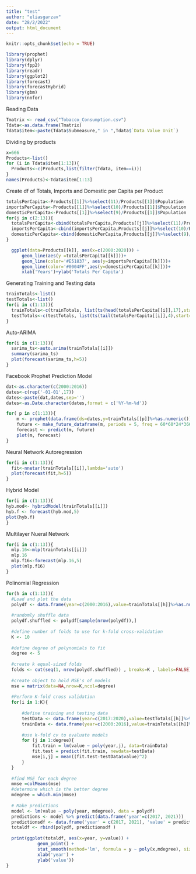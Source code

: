```yaml
---
title: "test"
author: "eliasgarzav"
date: "28/2/2022"
output: html_document
---
```


```r
knitr::opts_chunk$set(echo = TRUE)
```

```r
library(prophet)
library(dplyr)
library(fpp2)
library(readr)
library(ggplot2)
library(forecast)
library(forecastHybrid)
library(gbm)
library(nnfor)
```

Reading Data
```r
Tmatrix <- read_csv("Tobacco_Consumption.csv")
Tdata<-as.data.frame(Tmatrix)
Tdata$item<-paste(Tdata$Submeasure," in ",Tdata$`Data Value Unit`)
```

Dividing by products
```r
x=666
Products<-list()
for (i in Tdata$item[1:13]){
  Products<-c(Products,list(filter(Tdata, item==i)))
}
names(Products)<-Tdata$item[1:13]
```

Create df of Totals, Imports and Domestic per Capita per Product
```r
totalsPerCapita<-Products[[1]]%>%select(11)/Products[[1]]$Population
importsPerCapita<-Products[[1]]%>%select(10)/Products[[1]]$Population
domesticPerCapita<-Products[[1]]%>%select(9)/Products[[1]]$Population
for(j in c(2:13)){
  totalsPerCapita<-cbind(totalsPerCapita,Products[[j]]%>%select(11)/Products[[j]]$Population)
  importsPerCapita<-cbind(importsPerCapita,Products[[j]]%>%select(10)/Products[[j]]$Population)
  domesticPerCapita<-cbind(domesticPerCapita,Products[[j]]%>%select(9)/Products[[j]]$Population)
}
```


```r
  ggplot(data=Products[[k]], aes(x=c(2000:2020))) +
      geom_line(aes(y =totalsPerCapita[[k]]))+
      geom_line(color='#E51837', aes(y=importsPerCapita[[k]]))+
      geom_line(color='#0004FF',aes(y=domesticPerCapita[[k]]))+
      xlab('Years')+ylab('Totals Per Capita')
```

Generating Training and Testing data
```r
trainTotals<-list()
testTotals<-list()
for(i in c(1:13)){
  trainTotals<-c(trainTotals, list(ts(head(totalsPerCapita[[i]],17),start=c(2000),end=c(2016),frequency = 1)))
  testTotals<-c(testTotals, list(ts(tail(totalsPerCapita[[i]],4),start=c(2017),end=c(2020),frequency = 1)))
}

```


Auto-ARIMA
```r
for(i in c(1:13)){
  sarima_ts<-auto.arima(trainTotals[[i]])
  summary(sarima_ts)
  plot(forecast(sarima_ts,h=5))
}
```

Facebook Prophet Prediction Model
```r
dat<-as.character(c(2000:2016))
dates<-c(rep('-01-01',17))
dates<-paste(dat,dates,sep='')
dates<-as.Date.character(dates,format = c('%Y-%m-%d'))

for( p in c(1:13)){
    m <- prophet(data.frame(ds=dates,y=trainTotals[[p]]%>%as.numeric()),changepoint.prior.scale = 0.1)
    future <- make_future_dataframe(m, periods = 5, freq = 60*60*24*366)
    forecast <- predict(m, future)
    plot(m, forecast)
}
```

Neural Network Autoregression
```r
for(i in c(1:13)){
  fit<-nnetar(trainTotals[[i]],lambda='auto')
  plot(forecast(fit,h=5))
}
```

Hybrid Model
```r
for(i in c(1:13)){
hyb.mod<- hybridModel(trainTotals[[i]])
hyb.f <- forecast(hyb.mod,5)
plot(hyb.f)  
}
```

Multilayer Nueral Network
```r
for(i in c(1:13)){
  mlp.16<-mlp(trainTotals[[i]])
  mlp.16
  mlp.f16<-forecast(mlp.16,5)
  plot(mlp.f16)
}
```

Polinomial Regression
```r
for(h in c(1:13)){
  #Load and plot the data
  polydf <- data.frame(year=c(2000:2016),value=trainTotals[[h]]%>%as.numeric())
  
  #randomly shuffle data
  polydf.shuffled <- polydf[sample(nrow(polydf)),]
  
  #define number of folds to use for k-fold cross-validation
  K <- 10 
  
  #define degree of polynomials to fit
  degree <- 5
  
  #create k equal-sized folds
  folds <- cut(seq(1, nrow(polydf.shuffled)) , breaks=K , labels=FALSE)
  
  #create object to hold MSE's of models
  mse = matrix(data=NA,nrow=K,ncol=degree)
  
  #Perform K-fold cross validation
  for(i in 1:K){
      
      #define training and testing data
      testData <- data.frame(year=c(2017:2020),value=testTotals[[h]]%>%as.numeric())
      trainData <- data.frame(year=c(2000:2016),value=trainTotals[[h]]%>%as.numeric())
      
      #use k-fold cv to evaluate models
      for (j in 1:degree){
          fit.train = lm(value ~ poly(year,j), data=trainData)
          fit.test = predict(fit.train, newdata=testData)
          mse[i,j] = mean((fit.test-testData$value)^2) 
      }
  }
  
  #find MSE for each degree 
  mmse =colMeans(mse)
  #determine which is the better degree
  mdegree = which.min(mmse)
  
  # Make predictions
  model <- lm(value ~ poly(year, mdegree), data = polydf)
  predictions <- model %>% predict(data.frame('year'=c(2017, 2021)))
  predictionsdf <- data.frame('year' = c(2017, 2021), 'value' = predictions)
  totaldf <- rbind(polydf, predictionsdf )
  
  print(ggplot(totaldf, aes(x=year, y=value)) + 
            geom_point() +
            stat_smooth(method='lm', formula = y ~ poly(x,mdegree), size = 1)+
            xlab('year') +
            ylab('value'))
}

```

